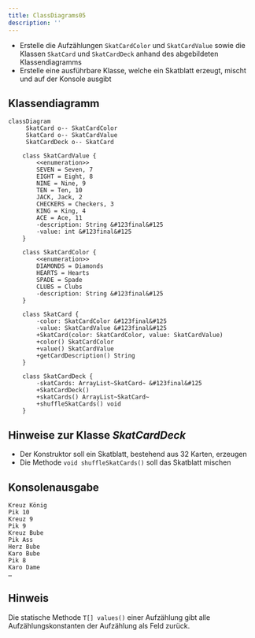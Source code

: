 ```yaml
---
title: ClassDiagrams05
description: ''
---
```



- Erstelle die Aufzählungen `SkatCardColor` und `SkatCardValue` sowie die
  Klassen `SkatCard` und `SkatCardDeck` anhand des abgebildeten Klassendiagramms
- Erstelle eine ausführbare Klasse, welche ein Skatblatt erzeugt, mischt und auf
  der Konsole ausgibt

## Klassendiagramm

```mermaid
classDiagram
     SkatCard o-- SkatCardColor
     SkatCard o-- SkatCardValue
     SkatCardDeck o-- SkatCard

    class SkatCardValue {
        <<enumeration>>
        SEVEN = Seven, 7
        EIGHT = Eight, 8
        NINE = Nine, 9
        TEN = Ten, 10
        JACK, Jack, 2
        CHECKERS = Checkers, 3
        KING = King, 4
        ACE = Ace, 11
        -description: String &#123final&#125
        -value: int &#123final&#125
    }

    class SkatCardColor {
        <<enumeration>>
        DIAMONDS = Diamonds
        HEARTS = Hearts
        SPADE = Spade
        CLUBS = Clubs
        -description: String &#123final&#125
    }

    class SkatCard {
        -color: SkatCardColor &#123final&#125
        -value: SkatCardValue &#123final&#125
        +SkatCard(color: SkatCardColor, value: SkatCardValue)
        +color() SkatCardColor
        +value() SkatCardValue
        +getCardDescription() String
    }

    class SkatCardDeck {
        -skatCards: ArrayList~SkatCard~ &#123final&#125
        +SkatCardDeck()
        +skatCards() ArrayList~SkatCard~
        +shuffleSkatCards() void
    }
```

## Hinweise zur Klasse _SkatCardDeck_

- Der Konstruktor soll ein Skatblatt, bestehend aus 32 Karten, erzeugen
- Die Methode `void shuffleSkatCards()` soll das Skatblatt mischen

## Konsolenausgabe

```console
Kreuz König
Pik 10
Kreuz 9
Pik 9
Kreuz Bube
Pik Ass
Herz Bube
Karo Bube
Pik 8
Karo Dame
…
```

## Hinweis

Die statische Methode `T[] values()` einer Aufzählung gibt alle
Aufzählungskonstanten der Aufzählung als Feld zurück.

<Exercise pullRequest="40" branchSuffix="class-diagrams/05" />
